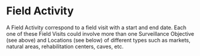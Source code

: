 # Field Activity

A Field Activity correspond to a field visit with a start and end date. Each one
of these Field Visits could involve more than one Surveillance Objective (see above)
and Locations (see below) of different types such as markets, natural areas,
rehabilitation centers, caves, etc.
